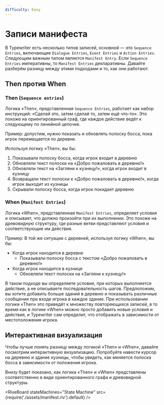 ```yaml
---
difficulty: Easy
---
```



# Записи манифеста

В Typewriter есть несколько типов записей, основной — это `Sequence Entries`, включающие `Dialogue Entries`, `Event Entries` и `Action Entries`. Следующим важным типом является `Manifest Entry`. Если `Sequence Entries` императивны, то `Manifest Entries` декларативны. Давайте разберём разницу между этими подходами и то, как они работают.

## Then против When

### Then (`Sequence entries`)
Логика «Then», представленная `Sequence Entries`, работает как набор инструкций: «Сделай это, затем сделай то, затем ещё что-то». Это похоже на ориентированный граф, где каждое действие ведёт к следующему по линейной цепочке.

Пример: допустим, нужно показать и обновлять полоску босса, пока игрок перемещается по деревне.

Используя логику «Then», вы бы:
1. Показывали полоску босса, когда игрок входит в деревню
2. Обновляли текст полоски на «Добро пожаловать в деревню!»
3. Обновляли текст на «Загляни к кузнецу!», когда игрок входит в кузницу
4. Возвращали текст полоски к «Добро пожаловать в деревню!», когда игрок выходит из кузницы
5. Скрывали полоску босса, когда игрок покидает деревню

### When (`Manifest Entries`)
Логика «When», представленная `Manifest Entries`, определяет условия и описывает, что должно произойти при их выполнении. Это похоже на древовидную структуру, где разные ветви представляют условия и соответствующие им действия.

Пример: В той же ситуации с деревней, используя логику «When», вы бы:
 - Когда игрок находится в деревне
   - Показывали полоску босса с текстом «Добро пожаловать в деревню!»
 - Когда игрок находится в кузнице
   - Обновляли текст полоски на «Загляни к кузнецу!»

В таком подходе вы определяете условия, при которых выполняется действие, а не описываете последовательность шагов.
Предположим, вы хотите добавить больше зданий в деревню и показывать различные сообщения при входе игрока в каждое здание.
При использовании логики «Then» это приведёт к множеству повторяющихся записей, в то время как в логике «When» можно просто добавить новые условия и действия, и Typewriter сам определит, что отображать в зависимости от местоположения игрока.

## Интерактивная визуализация

Чтобы лучше понять разницу между логикой «Then» и «When», давайте посмотрим интерактивную визуализацию.
Попробуйте навести курсор на деревню и здание кузницы, чтобы увидеть, как меняется полоска босса в зависимости от положения игрока.

Внизу будет показано, как логика «Then» и «When» представлены соответственно в виде ориентированного графа и древовидной структуры.

<RiveBoard stateMachines="State Machine" src={require('./assets/manifest.riv').default} 
 />
